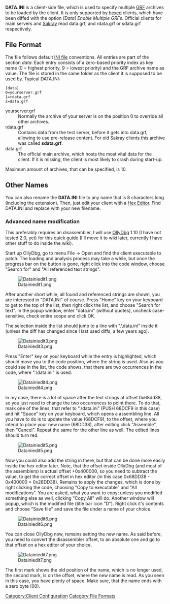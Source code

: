 '''DATA.INI''' is a client-side file, which is used to specify multiple [[GRF]] archives to be loaded by the client. It is only supported by [[Hexing|hexed]] clients, which have been diffed with the option ''[Data] Enable Multiple GRFs''. Official clients for main servers and [[Sakray]] read data.grf, and rdata.grf or sdata.grf respectively.

==File Format==
The file follows default [[wikipedia:INI_file|INI file]] conventions. All entries are part of the section ''data''. Each entry consists of a zero-based priority index as key name (0 = highest priority, 9 = lowest priority) and the GRF archive name as value. The file is stored in the same folder as the client it is supposed to be used by. Typical DATA.INI:
 [data]
 0=yourserver.grf
 1=rdata.grf
 2=data.grf
;yourserver.grf
:Normally the archive of your server is on the position 0 to override all other archives.
;rdata.grf
:Contains data from the test server, before it gets into data.grf, allowing to use pre-release content. For old Sakray clients this archive was called '''sdata.grf'''.
;data.grf
:The official main archive, which hosts the most vital data for the client. If it is missing, the client is most likely to crash during start-up.
Maximum amount of archives, that can be specified, is 10.

==Other Names==
You can also rename the '''DATA.INI''' file to any name that is 8 characters long (including the extension). Then, just edit your client with a [[Hex Editor]]. Find DATA.INI and replace with your new filename.

===Advanced name modification===
This preferably requires an disassembler, I will use [http://www.ollydbg.de/ OllyDbg] 1.10 (I have not tested 2.0, yet) for this quick guide (I'll move it to wiki later, currently I have other stuff to do inside the wiki).

Start up OllyDbg, go to menu File -> Open and find the client executable to patch. The loading and analysis process may take a while, but once the progress bar on the button is gone, right click into the code window, choose "Search for" and "All referenced text strings".

[[File:Datainiedit1.png]]

After another short while, all found and referenced strings are shown, you are interested in "DATA.INI" of course. Press "Home" key on your keyboard to get to the top of the list, then right click the list, and choose "Search for text". In the popup window, enter "data.ini" (without quotes), uncheck case-sensitive, check entire scope and click OK.

The selection inside the list should jump to a line with ".\data.ini" inside it (unless the diff has changed since I last used diffs, a few years ago).

[[File:Datainiedit3.png]]

Press "Enter" key on your keyboard while the entry is highlighted, which should move you to the code position, where the string is used. Also as you could see in the list, the code shows, that there are two occurrences in the code, where ".\data.ini" is used.

[[File:Datainiedit4.png]]

In my case, there is a lot of space after the text strings at offset 0x68dd38, so you just need to change the two occurrences to point there. To do that, mark one of the lines, that refer to ".\data.ini" (PUSH 68DCF9 in this case) and hit "Space" key on your keyboard, which opens a assembling line. All you have to do is to update the value (68DCF9), to the offset, where you intend to place your new name (68DD38), after editing click "Assemble", then "Cancel". Repeat the same for the other line as well. The edited lines should turn red.

[[File:Datainiedit5.png]]

Now you could also add the string in there, but that can be done more easily inside the hex editor later. Note, that the offset inside OllyDbg (and most of the assemblers) is actual offset +0x400000, so you need to subtract the value, to get the correct offset in hex editor (in this case 0x68DD38 - 0x400000 = 0x28DD38). Remains to apply the changes, which is done by right clicking the code, choosing "Copy to executable" and "All modifications". You are asked, what you want to copy; unless you modified something else as well, clicking "Copy All" will do. Another window will popup, which is the modified file (title bar icon "D"). Right click it's contents and choose "Save file" and save the file under a name of your choice.

[[File:Datainiedit6.png]]

You can close OllyDbg now, remains setting the new name. As said before, you need to convert the disassembler offset, to an absolute one and go to that offset on a hex editor of your choice.

[[File:Datainiedit7.png]]

The first mark shows the old position of the name, which is no longer used, the second mark, is on the offset, where the new name is read. As you seen in this case, you have plenty of space. Make sure, that the name ends with a zero byte (00).

[[Category:Client Configuration]]
[[Category:File Formats]]